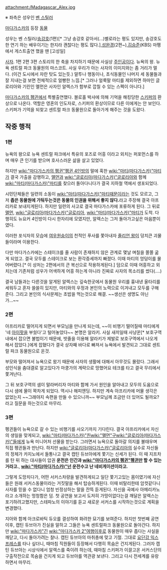 attachment:/Madagascar_Alex.jpg

※ 좌측은 성우인 [[벤 스틸러]]

[[마다가스카]]의 등장 [[동물]]

성우는 벤 스틸러/[[송강호]](1편)[* 그냥 송강호 같아서(...)별로라는 평도 있지만, 송강호도 한 연기 하는 배우이기는 한지라 괜찮다는 평도 많다.],[[성완경]](2편~),[[김승준]](KBS) 마펭에서 게스트출연 했을 땐 [고성일]

[[사자]]. 1편 2편 3편 스토리의 한 축을 차지하기 때문에 사실상 [[주인공]]이다. 뉴욕의 왕. 뉴욕 센트럴 파크 동물원의 마스코트. 사실 우리가 아는 사자의 이미지와는 좀 거리가 멀다. (이건 도시에서 자란 탓도 있는듯.) 말투나 행동이나, 초식동물인 나머지 세 동물들과 잘 지내는걸 보면 전체적으로 얼빵한 느낌.[* 그러나 얼룩말 마티를 제외하면 하마인 글로리아와 기린인 멜먼은 사자인 알렉스가 함부로 깝칠 수 있는 스펙이 아니다.]

[[마다가스카의 펭귄]]에서 특별출연했다. 블로홀 박사에 의해 기억을 해킹당한 [[스키퍼]]의 환상으로 나온다. 역할은 영혼의 인도자로, 스키퍼의 환상이므로 다른 이에게는 안 보인다. 스키퍼가 기억을 되찾고 센트럴 파크 동물원으로 돌아가게 해주는 것을 도왔다.

== 작중 행적 ==
=== 1편 ===
뉴욕의 왕으로 뉴욕 센트럴 파크에서 특유의 포즈로 어흥 이라고 외치는 퍼포먼스를 하며 매우 큰 인기를 받으며 호사스러운 삶을 살고 있었다.

하지만 [[wiki:"마다가스카의 펭귄"펭귄 4인방]]의 말에 혹한 [[wiki:"마티(마다가스카)"마티]]가 결국 가출을 감행하고, [[맬먼]]과 [[wiki:"글로리아(마다가스카)"글로리아]]와 함께 [[wiki:"마티(마다가스카)"마티]]를 찾으러 돌아다니다가 결국 지하철 역에서 생포되었다.

시민단체들은 일련의 소동이 [[wiki:"마티(마다가스카)"마티]]때문이라는 것도 모르고, 그저 '''좁은 동물원에 가둬두는것은 동물의 인권을 위해서 좋지 않다.'''라고 주장해 결국 아프리카로 보내지게된다. 하지만 일련의 사고로 결국 마다가스카에 포류하게 된다. 그 뒤로 [[맬먼]], [[wiki:"글로리아(마다가스카)"글로리아]], [[wiki:"마티(마다가스카)"마티]]가 도착. 다행히도 뉴요커 4인방이 다시 한자리에 모였지만, 알렉스는 그저 돌아가고싶은 마음뿐이였다.

이러한 포식자의 모습에 [[여우원숭이]]의 천적인 푸사를 쫓아내자 [[줄리언 왕]]이 덩치큰 괴물들이라며 이용한다.

다만 마다가스카에는 스테이크를 줄 사람이 존재하지 않은 관계로 몇날 며칠을 쫄쫄 굶게 되었고. 결국 모두를 스테이크로 보는 환각증세까지 빠졌다. 이때 마티의 엉덩이를 물어버렸다.[* 이 상처는 2편에서의 큰 복선으로 작용하게된다.] 덤으로 이때 어흥하고 외치는데 기존처럼 성우가 어색하게 어흥 하는게 아니라 진짜로 사자의 목소리를 썼다(....)

결국 남들과는 다른것을 알게된 알렉스는 깊숙한곳에서 동물원 우리를 흉내낸 울타리를 세워두고 혼자 쓸쓸히 있지만, 마티와의 우정과 본인의 노력으로 이겨내고 모두를 구해준다. 그리고 본인의 식사문제는 초밥을 먹는것으로 해결. ~~생선은 생명도 아닌가...~~

=== 2편 ===
아프리카로 떨어지게 되면서 부모님을 만나게 되는데, ~~이 비행기 떨어질때 마티에게 '네 [[아이팟]]을 부쉈다'고 털어놓았다~~ 본명은 알라키. 사실 새끼일때 사냥꾼[* 보호구역 내에서 잡으면 불법이기 때문에, 밧줄을 이용해 알라키가 제발로 보호구역에서 나오게 해서 잡았다.]에게 잡혔다가 결국 상자째 바다로 빠져서 뉴욕에서 발견되고 그대로 센트럴 파크 동물원으로 온것.

부모와 떨어져서 뉴욕으로 왔기 때문에 사자의 생활에 대해서 아무것도 몰랐다. 그래서 성인식을 춤대결로 알고있다가 마쿵가의 계략으로 망했어요 테크를 타고 결국 무리에서 쫓겨난다.

그 뒤 보호구역의 샘이 말라버리자 마티와 함께 가서 원인을 알아내고 모두의 도움으로 다시 샘에 물이 꽉차게 되었다. 역시나 해피엔딩. 하지만 계속 아프리카에 머물 생각은 없었는지 ~~그래야지 속편을 만들 수 있으니까~~ 부모님께 조금만 더 있어도 될까요? 라고 질문을 하는것으로 마무리.

=== 3편 ===
펭귄들이 뉴욕으로 갈 수 있는 비행기를 사오기까지 기다린다. 결국 아프리카에서 자신의 생일을 맞게되고, [[wiki:"마티(마다가스카)"친]][[wiki:"맬먼"구]][[wiki:"글로리아(마다가스카)"들]]에게 뉴욕 미니어처 선물을 받는다. 그러면서 뉴욕으로 돌아갈 의지를 불태우며 직접 펭귄들과 만난다. 하지만 [[wiki:"글로리아(마다가스카)"글로리아]]의 실수로 자신들의 정체가 카지노에서 들통나고 결국 캡틴 듀브아에게 쫓기는 신세가 된다. 이 때 지프차를 탄 뒤 하는 대사들이 압권 '''운전은 인간과 [[wiki:"마다가스카의 펭귄"펭귄]]만 할 수 있는거라고.''', '''[[wiki:"마티(마다가스카)"넌]] 운전수고 난 네비게이션이라고.'''

그렇게 도망치다가, 어떤 서커스차량을 발견하게되고 일단 쫓기고있는 몸이였기에 자신들은 원래 서커스동물이라는 거짓말을 해서 탑승하게된다. 이때 비탈리한테 암컷같다니 사자를 믿을 수 없다니 엄청 빈정상하는 말을 잔뜩 듣게된다. 자신을 곡예사 아메리카노라고 소개하는 멍청함은 덤. 첫 공연을 보고서 도저히 가망이없다는걸 깨달은 알렉스는 포기하려고했지만, 스테파노의 이야기를 듣고 새로운 서커스를 시작하는것으로 계획을 변경했다.

지아와 함께 아크로바틱 듀오를 결성하여 화려한 묘기를 보여준다. 하지만 첫번째 공연 이후, 캡틴 듀브아가 진실을 말하고 그들은 뉴욕 센트럴파크 동물원으로 돌아간다. 하지만 [[wiki:"마다가스카"긴]] [[wiki:"마다가스카 2"여행]]이후로 동물원이 매우 좁다는 사실을 깨닫고, 다시 돌아가려는 찰나. 캡틴 듀브아의 마취총에 맞고 기절. 그대로 [[요단강 익스프레스]]를 타나 싶더니, 때마침 직원들이 등장해서 다행히 목숨은 건지게된다. 그러자 캡틴 듀브아는 시상식에서 알렉스를 죽이려 하는데, 때마침 스키퍼가 이끌고온 서커스단의 구출작전으로 목숨을 건지게 되고 듀브아를 역관광 보낸다. 그리고 다시 전세계를 유랑하면서 마무리.
